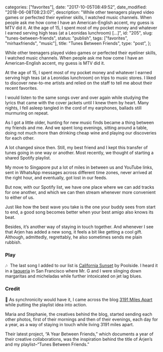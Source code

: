 
  categories: ["favorites"],
  date: "2017-10-05T08:49:52",
  date_modified: "2018-06-08T08:23:07",
  description:
    "While other teenagers played video games or perfected their eyeliner skills, I watched music channels. When people ask me how come I have an American-English accent, my guess is MTV did it. At the age of 15, I spent most of my pocket money and whatever I earned serving high teas (at a Leonidas lunchroom) […]",
  id: "205",
  slug: "tunes-between-friends",
  status: "publish",
  tags: ["favorites", "mirhaxfriends", "music"],
  title: "Tunes Between Friends",
  type: "post",
};


While other teenagers played video games or perfected their eyeliner skills, I watched music channels. When people ask me how come I have an American-English accent, my guess is MTV did it.

At the age of 15, I spent most of my pocket money and whatever I earned serving high teas (at a Leonidas lunchroom) on trips to music stores. I liked to discover new-to-me artists and relied on the staff to tell me about their recent favorites.

I would listen to the same songs over and over again while studying the lyrics that came with the cover jackets until I knew them by heart. Many nights, I fell asleep tangled in the cord of my earphones, ballads still murmuring on repeat.

As I got a little older, hunting for new music finds became a thing between my friends and me. And we spent long evenings, sitting around a table, doing not much more than drinking cheap wine and playing our discoveries for each other.

A lot changed since then. Still, my best friend and I kept this transfer of tunes going in one way or another. Most recently, we thought of starting a shared Spotify playlist.

My move to Singapore put a lot of miles in between us and YouTube links, sent in WhatsApp messages across different time zones, never arrived at the right hour, and eventually, got lost in our feeds.

But now, with our Spotify list, we have one place where we can add tracks for one another, and which we can then stream whenever more convenient to either of us.

Just like how the best wave you take is the one your buddy sees from start to end, a good song becomes better when your best amigo also knows its beat.

Besides, it’s another way of staying in touch together. And whenever I see that Arjen has added a new song, it feels a bit like getting a cool gift. Although, admittedly, regrettably, he also sometimes sends me plain rubbish.

<PostFooter title="More">

### Play

🎶  The last song I added to our list is [California Sunset](spotify:track:3fheW9aT6Az5c878ublYbH) by Poolside. I heard it in a [taqueria](https://www.tacolicious.com) in San Francisco where Mr. G and I were slinging down margaritas and micheladas while further intoxicated on jet lag blues.

### Credit

💫 As synchronicity would have it, I came across the blog [3191 Miles Apart](http://3191milesapart.com) while putting the playlist idea into action.

Maria and Stephanie, the creatives behind the blog, started sending each other photos, first of their mornings and then of their evenings, each day for a year, as a way of staying in touch while living 3191 miles apart.

Their latest project, “A Year Between Friends,” which documents a year of their creative collaborations, was the inspiration behind the title of Arjen’s and my playlist–“Tunes Between Friends.”

</PostFooter>
